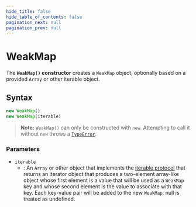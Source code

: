 ```yaml
---
hide_title: false
hide_table_of_contents: false
pagination_next: null
pagination_prev: null
---
```

# WeakMap

The **`WeakMap()` constructor** creates a `WeakMap` object, optionally based on a provided `Array` or other iterable object.

## Syntax

```js
new WeakMap()
new WeakMap(iterable)
```

> **Note:** `WeakMap()` can only be constructed with `new`. Attempting to call it without `new` throws a [`TypeError`](../../globals/TypeError/TypeError.md).

### Parameters

- `iterable`
  - : An `Array` or other object that implements the [iterable protocol](https://developer.mozilla.org/docs/Web/JavaScript/Reference/Iteration_protocols#the_iterable_protocol)  that returns an iterator object that produces a two-element array-like object whose first element is a value that will be used as a `WeakMap` key and whose second element is the value to associate with that key. Each key-value pair will be added to the new `WeakMap`. null is treated as undefined.
